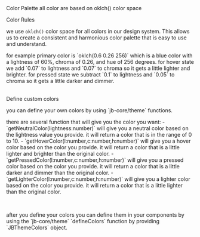 
<Meta title="Theme/Colors" />
<Heading>Color Palette</Heading>
<Subheading >all color are based on oklch() color space</Subheading>
<br/>
<ColorPalette>
  <ColorItem title="single" description="" colors={{'black': colors.single.black,'white':colors.single.white}}/>
  <ColorItem title="neutral" description="" colors={{'main':getNeutralColor(0),'d1':getNeutralColor(1),'d2':getNeutralColor(2),'d3':getNeutralColor(3),'d4':getNeutralColor(4),'d5':getNeutralColor(5),'d6':getNeutralColor(6),'d7':getNeutralColor(7),'d8':getNeutralColor(8),'d9':getNeutralColor(9),'d10':getNeutralColor(10)}}/>
  <ColorItem title="primary" description="" colors={{'main':colors.primary.main,'lighter':colors.primary.lighter ,'hover':colors.primary.hover,'pressed':colors.primary.pressed}}/>
  <ColorItem title="secondary" description="" colors={{'main':colors.secondary.main, 'lighter':colors.secondary.lighter,'hover':colors.secondary.hover,'pressed':colors.secondary.pressed}}/>
  <ColorItem title="success" description="" colors={{'main':colors.green.main,'lighter':colors.green.lighter,'hover':colors.green.hover,'pressed':colors.green.pressed, 'subtle backgrounds':'oklch(0.87 0.116 171.77)', 'darker(text/icon)':'oklch(0.58 0.1227 163.94)', 'deep accents':'oklch(0.46 0.096255 165.0871)'}}/>
  <ColorItem title="error" description="" colors={{'main':colors.red.main,"lighter":colors.red.lighter,'hover':colors.red.hover, 'pressed':colors.red.pressed, 'soft warnings':'#FF5C75', 'hover/backgrounds':'#FFA3B3','critical errors':'#D90026','dark mode':'#A3001D'}}/>
  <ColorItem title="warning" description="" colors={{'main':colors.yellow.main, 'lighter':colors.yellow.lighter,'hover':colors.yellow.hover, 'pressed':colors.yellow.pressed}}/>
</ColorPalette>

<Subheading>Color Rules</Subheading>

we use `oklch()` color space for all colors in our design system. This allows us to create a consistent and harmonious color palette that is easy to use and understand.
<p>
for example primary color is `oklch(0.6 0.26 256)` which is a blue color with a lightness of 60%, chroma of 0.26, and hue of 256 degrees.
for hover state we add `0.07` to lightness and `0.07` to chroma so it gets a little lighter and brighter.
for pressed state we subtract `0.1` to lightness and `0.05` to chroma so it gets a little darker and dimmer.
</p>
<br/>
<Subheading>Define custom colors</Subheading>
<br/>
<p>
you can define your own colors by using `jb-core/theme` functions.
</p>
<p>
  there are several function that will give you the color you want:
  - `getNeutralColor(lightness:number)` will give you a neutral color based on the lightness value you provide. it will return a color that is in the range of 0 to 10.
  - `getHoverColor(l:number,c:number,h:number)` will give you a hover color based on the color you provide. it will return a color that is a little lighter and brighter than the original color.
  - `getPressedColor(l:number,c:number,h:number)` will give you a pressed color based on the color you provide. it will return a color that is a little darker and dimmer than the original color.
  - `getLighterColor(l:number,c:number,h:number)` will give you a lighter color based on the color you provide. it will return a color that is a little lighter than the original color.
</p>
<br/>
<p>
  after you define your colors you can define them in your components by using the `jb-core/theme` `defineColors` function by providing `JBThemeColors` object.
</p>